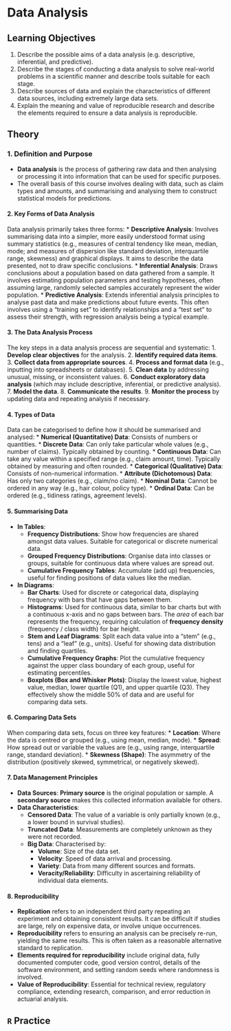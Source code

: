 # Data Analysis

## Learning Objectives {-#objectives-data-analysis}

1. Describe the possible aims of a data analysis (e.g. descriptive, inferential, and predictive).
2. Describe the stages of conducting a data analysis to solve real-world problems in a scientific manner and describe tools suitable for each stage.
3. Describe sources of data and explain the characteristics of different data sources, including extremely large data sets.
4. Explain the meaning and value of reproducible research and describe the elements required to ensure a data analysis is reproducible.

## Theory {-#theory-data-analysis}

### 1. Definition and Purpose
*   **Data analysis** is the process of gathering raw data and then analysing or processing it into information that can be used for specific purposes.
*   The overall basis of this course involves dealing with data, such as claim types and amounts, and summarising and analysing them to construct statistical models for predictions.

#### 2. Key Forms of Data Analysis
Data analysis primarily takes three forms:
*   **Descriptive Analysis**: Involves summarising data into a simpler, more easily understood format using summary statistics (e.g., measures of central tendency like mean, median, mode; and measures of dispersion like standard deviation, interquartile range, skewness) and graphical displays. It aims to describe the data presented, not to draw specific conclusions.
*   **Inferential Analysis**: Draws conclusions about a population based on data gathered from a sample. It involves estimating population parameters and testing hypotheses, often assuming large, randomly selected samples accurately represent the wider population.
*   **Predictive Analysis**: Extends inferential analysis principles to analyse past data and make predictions about future events. This often involves using a "training set" to identify relationships and a "test set" to assess their strength, with regression analysis being a typical example.

#### 3. The Data Analysis Process
The key steps in a data analysis process are sequential and systematic:
1.  **Develop clear objectives** for the analysis.
2.  **Identify required data items**.
3.  **Collect data from appropriate sources**.
4.  **Process and format data** (e.g., inputting into spreadsheets or databases).
5.  **Clean data** by addressing unusual, missing, or inconsistent values.
6.  **Conduct exploratory data analysis** (which may include descriptive, inferential, or predictive analysis).
7.  **Model the data**.
8.  **Communicate the results**.
9.  **Monitor the process** by updating data and repeating analysis if necessary.

#### 4. Types of Data
Data can be categorised to define how it should be summarised and analysed:
*   **Numerical (Quantitative) Data**: Consists of numbers or quantities.
    *   **Discrete Data**: Can only take particular whole values (e.g., number of claims). Typically obtained by counting.
    *   **Continuous Data**: Can take any value within a specified range (e.g., claim amount, time). Typically obtained by measuring and often rounded.
*   **Categorical (Qualitative) Data**: Consists of non-numerical information.
    *   **Attribute (Dichotomous) Data**: Has only two categories (e.g., claim/no claim).
    *   **Nominal Data**: Cannot be ordered in any way (e.g., hair colour, policy type).
    *   **Ordinal Data**: Can be ordered (e.g., tidiness ratings, agreement levels).

#### 5. Summarising Data
*   **In Tables**:
    *   **Frequency Distributions**: Show how frequencies are shared amongst data values. Suitable for categorical or discrete numerical data.
    *   **Grouped Frequency Distributions**: Organise data into classes or groups, suitable for continuous data where values are spread out.
    *   **Cumulative Frequency Tables**: Accumulate (add up) frequencies, useful for finding positions of data values like the median.
*   **In Diagrams**:
    *   **Bar Charts**: Used for discrete or categorical data, displaying frequency with bars that have gaps between them.
    *   **Histograms**: Used for continuous data, similar to bar charts but with a continuous x-axis and no gaps between bars. The *area* of each bar represents the frequency, requiring calculation of **frequency density** (frequency / class width) for bar height.
    *   **Stem and Leaf Diagrams**: Split each data value into a "stem" (e.g., tens) and a "leaf" (e.g., units). Useful for showing data distribution and finding quartiles.
    *   **Cumulative Frequency Graphs**: Plot the cumulative frequency against the upper class boundary of each group, useful for estimating percentiles.
    *   **Boxplots (Box and Whisker Plots)**: Display the lowest value, highest value, median, lower quartile (Q1), and upper quartile (Q3). They effectively show the middle 50% of data and are useful for comparing data sets.

#### 6. Comparing Data Sets
When comparing data sets, focus on three key features:
*   **Location**: Where the data is centred or grouped (e.g., using mean, median, mode).
*   **Spread**: How spread out or variable the values are (e.g., using range, interquartile range, standard deviation).
*   **Skewness (Shape)**: The asymmetry of the distribution (positively skewed, symmetrical, or negatively skewed).

#### 7. Data Management Principles
*   **Data Sources**: **Primary source** is the original population or sample. A **secondary source** makes this collected information available for others.
*   **Data Characteristics**:
    *   **Censored Data**: The value of a variable is only partially known (e.g., a lower bound in survival studies).
    *   **Truncated Data**: Measurements are completely unknown as they were not recorded.
    *   **Big Data**: Characterised by:
        *   **Volume**: Size of the data set.
        *   **Velocity**: Speed of data arrival and processing.
        *   **Variety**: Data from many different sources and formats.
        *   **Veracity/Reliability**: Difficulty in ascertaining reliability of individual data elements.

#### 8. Reproducibility
*   **Replication** refers to an independent third party repeating an experiment and obtaining consistent results. It can be difficult if studies are large, rely on expensive data, or involve unique occurrences.
*   **Reproducibility** refers to ensuring an analysis can be precisely re-run, yielding the same results. This is often taken as a reasonable alternative standard to replication.
*   **Elements required for reproducibility** include original data, fully documented computer code, good version control, details of the software environment, and setting random seeds where randomness is involved.
*   **Value of Reproducibility**: Essential for technical review, regulatory compliance, extending research, comparison, and error reduction in actuarial analysis.

## `R` Practice {-#practice-data-analysis}